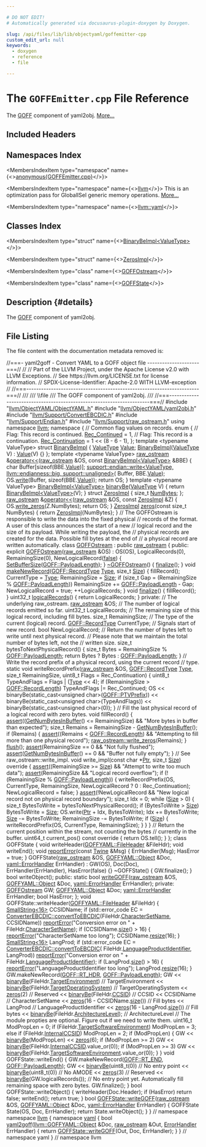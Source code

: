 ```yaml
---

# DO NOT EDIT!
# Automatically generated via docusaurus-plugin-doxygen by Doxygen.

slug: /api/files/lib/lib/objectyaml/goffemitter-cpp
custom_edit_url: null
keywords:
  - doxygen
  - reference
  - file

---
```





# The `GOFFEmitter.cpp` File Reference

<DoxygenPage pluginConfig={pluginConfig}>

The <a href="/docs/api/namespaces/llvm/goff">GOFF</a> component of yaml2obj. <a href="#details">More...</a>

## Included Headers

<IncludesList>
<IncludesListItem
  filePath="llvm/ObjectYAML/ObjectYAML.h"
  permalink="/docs/api/files/include/include/llvm/include/llvm/objectyaml/objectyaml-h"
  isLocal="true" />
<IncludesListItem
  filePath="llvm/ObjectYAML/yaml2obj.h"
  permalink="/docs/api/files/include/include/llvm/include/llvm/objectyaml/yaml2obj-h"
  isLocal="true" />
<IncludesListItem
  filePath="llvm/Support/ConvertEBCDIC.h"
  permalink="/docs/api/files/include/include/llvm/include/llvm/support/convertebcdic-h"
  isLocal="true" />
<IncludesListItem
  filePath="llvm/Support/Endian.h"
  permalink="/docs/api/files/include/include/llvm/include/llvm/support/endian-h"
  isLocal="true" />
<IncludesListItem
  filePath="llvm/Support/raw_ostream.h"
  permalink="/docs/api/files/include/include/llvm/include/llvm/support/raw-ostream-h"
  isLocal="true" />
</IncludesList>

## Namespaces Index

<MembersIndex>

<MembersIndexItem
  type="namespace"
  name={<><a href="/docs/api/namespaces/anonymous-goffemitter-cpp-">anonymous&#123;GOFFEmitter.cpp&#125;</a></>}>
</MembersIndexItem>

<MembersIndexItem
  type="namespace"
  name={<><a href="/docs/api/namespaces/llvm">llvm</a></>}>
This is an optimization pass for GlobalISel generic memory operations. <a href="/docs/api/namespaces/llvm/#details">More...</a>
</MembersIndexItem>

<MembersIndexItem
  type="namespace"
  name={<><a href="/docs/api/namespaces/llvm/yaml">llvm::yaml</a></>}>
</MembersIndexItem>

</MembersIndex>

## Classes Index

<MembersIndex>

<MembersIndexItem
  type="struct"
  name={<><a href="/docs/api/structs/anonymous-namespace-goffemitter-cpp-/binarybeimpl">BinaryBeImpl&lt;ValueType&gt;</a></>}>
</MembersIndexItem>

<MembersIndexItem
  type="struct"
  name={<><a href="/docs/api/structs/anonymous-namespace-goffemitter-cpp-/zerosimpl">ZerosImpl</a></>}>
</MembersIndexItem>

<MembersIndexItem
  type="class"
  name={<><a href="/docs/api/classes/anonymous-namespace-goffemitter-cpp-/goffostream">GOFFOstream</a></>}>
</MembersIndexItem>

<MembersIndexItem
  type="class"
  name={<><a href="/docs/api/classes/anonymous-namespace-goffemitter-cpp-/goffstate">GOFFState</a></>}>
</MembersIndexItem>

</MembersIndex>

## Description {#details}

The <a href="/docs/api/namespaces/llvm/goff">GOFF</a> component of yaml2obj.

## File Listing

The file content with the documentation metadata removed is:

<ProgramListing>

<Link id="l00001" /><CodeLine lineNumber="1"><Highlight kind="comment">//===- yaml2goff - Convert YAML to a GOFF object file ---------------------===//</Highlight><Highlight kind="normal"></Highlight></CodeLine>
<Link id="l00002" /><CodeLine lineNumber="2"><Highlight kind="normal"></Highlight><Highlight kind="comment">//</Highlight><Highlight kind="normal"></Highlight></CodeLine>
<Link id="l00003" /><CodeLine lineNumber="3"><Highlight kind="normal"></Highlight><Highlight kind="comment">// Part of the LLVM Project, under the Apache License v2.0 with LLVM Exceptions.</Highlight><Highlight kind="normal"></Highlight></CodeLine>
<Link id="l00004" /><CodeLine lineNumber="4"><Highlight kind="normal"></Highlight><Highlight kind="comment">// See https://llvm.org/LICENSE.txt for license information.</Highlight><Highlight kind="normal"></Highlight></CodeLine>
<Link id="l00005" /><CodeLine lineNumber="5"><Highlight kind="normal"></Highlight><Highlight kind="comment">// SPDX-License-Identifier: Apache-2.0 WITH LLVM-exception</Highlight><Highlight kind="normal"></Highlight></CodeLine>
<Link id="l00006" /><CodeLine lineNumber="6"><Highlight kind="normal"></Highlight><Highlight kind="comment">//</Highlight><Highlight kind="normal"></Highlight></CodeLine>
<Link id="l00007" /><CodeLine lineNumber="7"><Highlight kind="normal"></Highlight><Highlight kind="comment">//===----------------------------------------------------------------------===//</Highlight><Highlight kind="comment"></Highlight></CodeLine>
<Link id="l00008" /><CodeLine lineNumber="8"><Highlight kind="comment">///</Highlight></CodeLine>
<Link id="l00009" /><CodeLine lineNumber="9"><Highlight kind="comment">/// \\file</Highlight></CodeLine>
<Link id="l00010" /><CodeLine lineNumber="10"><Highlight kind="comment">/// The GOFF component of yaml2obj.</Highlight></CodeLine>
<Link id="l00011" /><CodeLine lineNumber="11"><Highlight kind="comment">///</Highlight><Highlight kind="normal"></Highlight></CodeLine>
<Link id="l00012" /><CodeLine lineNumber="12"><Highlight kind="normal"></Highlight><Highlight kind="comment">//===----------------------------------------------------------------------===//</Highlight><Highlight kind="normal"></Highlight></CodeLine>
<Link id="l00013" /><CodeLine lineNumber="13"><Highlight kind="normal"></Highlight></CodeLine>
<Link id="l00014" /><CodeLine lineNumber="14"><Highlight kind="normal"></Highlight><Highlight kind="preprocessor">#include &quot;<a href="/docs/api/files/include/include/llvm/include/llvm/objectyaml/objectyaml-h">llvm/ObjectYAML/ObjectYAML.h</a>&quot;</Highlight><Highlight kind="normal"></Highlight></CodeLine>
<Link id="l00015" /><CodeLine lineNumber="15"><Highlight kind="normal"></Highlight><Highlight kind="preprocessor">#include &quot;<a href="/docs/api/files/include/include/llvm/include/llvm/objectyaml/yaml2obj-h">llvm/ObjectYAML/yaml2obj.h</a>&quot;</Highlight><Highlight kind="normal"></Highlight></CodeLine>
<Link id="l00016" /><CodeLine lineNumber="16"><Highlight kind="normal"></Highlight><Highlight kind="preprocessor">#include &quot;<a href="/docs/api/files/include/include/llvm/include/llvm/support/convertebcdic-h">llvm/Support/ConvertEBCDIC.h</a>&quot;</Highlight><Highlight kind="normal"></Highlight></CodeLine>
<Link id="l00017" /><CodeLine lineNumber="17"><Highlight kind="normal"></Highlight><Highlight kind="preprocessor">#include &quot;<a href="/docs/api/files/include/include/llvm/include/llvm/support/endian-h">llvm/Support/Endian.h</a>&quot;</Highlight><Highlight kind="normal"></Highlight></CodeLine>
<Link id="l00018" /><CodeLine lineNumber="18"><Highlight kind="normal"></Highlight><Highlight kind="preprocessor">#include &quot;<a href="/docs/api/files/include/include/llvm/include/llvm/support/raw-ostream-h">llvm/Support/raw&#95;ostream.h</a>&quot;</Highlight><Highlight kind="normal"></Highlight></CodeLine>
<Link id="l00019" /><CodeLine lineNumber="19"><Highlight kind="normal"></Highlight></CodeLine>
<Link id="l00020" /><CodeLine lineNumber="20"><Highlight kind="normal"></Highlight><Highlight kind="keyword">using namespace </Highlight><Highlight kind="normal"><a href="/docs/api/namespaces/llvm">llvm</a>;</Highlight></CodeLine>
<Link id="l00021" /><CodeLine lineNumber="21"><Highlight kind="normal"></Highlight></CodeLine>
<Link id="l00022" /><CodeLine lineNumber="22" lineLink="/docs/api/namespaces/anonymous-goffemitter-cpp-"><Highlight kind="normal"></Highlight><Highlight kind="keyword">namespace </Highlight><Highlight kind="normal">&#123;</Highlight></CodeLine>
<Link id="l00023" /><CodeLine lineNumber="23"><Highlight kind="normal"></Highlight></CodeLine>
<Link id="l00024" /><CodeLine lineNumber="24"><Highlight kind="normal"></Highlight><Highlight kind="comment">// Common flag values on records.</Highlight><Highlight kind="normal"></Highlight></CodeLine>
<Link id="l00025" /><CodeLine lineNumber="25"><Highlight kind="normal"></Highlight><Highlight kind="keyword">enum</Highlight><Highlight kind="normal"> &#123;</Highlight></CodeLine>
<Link id="l00026" /><CodeLine lineNumber="26"><Highlight kind="normal">  </Highlight><Highlight kind="comment">// Flag: This record is continued.</Highlight><Highlight kind="normal"></Highlight></CodeLine>
<Link id="l00027" /><CodeLine lineNumber="27" lineLink="/docs/api/namespaces/anonymous-goffemitter-cpp-/#a0f5dcfe0758e320858c3116a7c3e323daa19b18249838b5b42050bc4dd09ec56d"><Highlight kind="normal">  <a href="/docs/api/namespaces/anonymous-goffemitter-cpp-/#a0f5dcfe0758e320858c3116a7c3e323daa19b18249838b5b42050bc4dd09ec56d">Rec&#95;Continued</a> = 1,</Highlight></CodeLine>
<Link id="l00028" /><CodeLine lineNumber="28"><Highlight kind="normal"></Highlight></CodeLine>
<Link id="l00029" /><CodeLine lineNumber="29"><Highlight kind="normal">  </Highlight><Highlight kind="comment">// Flag: This record is a continuation.</Highlight><Highlight kind="normal"></Highlight></CodeLine>
<Link id="l00030" /><CodeLine lineNumber="30" lineLink="/docs/api/namespaces/anonymous-goffemitter-cpp-/#a0f5dcfe0758e320858c3116a7c3e323daea3ee3ef0b40512ec7e5946db549ff8b"><Highlight kind="normal">  <a href="/docs/api/namespaces/anonymous-goffemitter-cpp-/#a0f5dcfe0758e320858c3116a7c3e323daea3ee3ef0b40512ec7e5946db549ff8b">Rec&#95;Continuation</a> = 1 &lt;&lt; (8 - 6 - 1),</Highlight></CodeLine>
<Link id="l00031" /><CodeLine lineNumber="31"><Highlight kind="normal">&#125;;</Highlight></CodeLine>
<Link id="l00032" /><CodeLine lineNumber="32"><Highlight kind="normal"></Highlight></CodeLine>
<Link id="l00033" /><CodeLine lineNumber="33" lineLink="/docs/api/structs/anonymous-namespace-goffemitter-cpp-/binarybeimpl"><Highlight kind="normal"></Highlight><Highlight kind="keyword">template</Highlight><Highlight kind="normal"> &lt;</Highlight><Highlight kind="keyword">typename</Highlight><Highlight kind="normal"> ValueType&gt; </Highlight><Highlight kind="keyword">struct </Highlight><Highlight kind="normal"><a href="/docs/api/structs/anonymous-namespace-goffemitter-cpp-/binarybeimpl/#a310f8e3d483bb2c86d565b54dd550521">BinaryBeImpl</a> &#123;</Highlight></CodeLine>
<Link id="l00034" /><CodeLine lineNumber="34" lineLink="/docs/api/structs/anonymous-namespace-goffemitter-cpp-/binarybeimpl/#a361b363ded63aa7882dcc56817032e1b"><Highlight kind="normal">  <a href="/docs/api/namespaces/llvm/#ad18871060ac1b051c7322cc6ad71e11c">ValueType</a> <a href="/docs/api/structs/anonymous-namespace-goffemitter-cpp-/binarybeimpl/#a361b363ded63aa7882dcc56817032e1b">Value</a>;</Highlight></CodeLine>
<Link id="l00035" /><CodeLine lineNumber="35" lineLink="/docs/api/structs/anonymous-namespace-goffemitter-cpp-/binarybeimpl/#a310f8e3d483bb2c86d565b54dd550521"><Highlight kind="normal">  <a href="/docs/api/structs/anonymous-namespace-goffemitter-cpp-/binarybeimpl/#a310f8e3d483bb2c86d565b54dd550521">BinaryBeImpl</a>(<a href="/docs/api/namespaces/llvm/#ad18871060ac1b051c7322cc6ad71e11c">ValueType</a> V) : <a href="/docs/api/structs/anonymous-namespace-goffemitter-cpp-/binarybeimpl/#a361b363ded63aa7882dcc56817032e1b">Value</a>(V) &#123;&#125;</Highlight></CodeLine>
<Link id="l00036" /><CodeLine lineNumber="36"><Highlight kind="normal">&#125;;</Highlight></CodeLine>
<Link id="l00037" /><CodeLine lineNumber="37"><Highlight kind="normal"></Highlight></CodeLine>
<Link id="l00038" /><CodeLine lineNumber="38"><Highlight kind="normal"></Highlight><Highlight kind="keyword">template</Highlight><Highlight kind="normal"> &lt;</Highlight><Highlight kind="keyword">typename</Highlight><Highlight kind="normal"> ValueType&gt;</Highlight></CodeLine>
<Link id="l00039" /><CodeLine lineNumber="39" lineLink="/docs/api/namespaces/anonymous-goffemitter-cpp-/#aef416bbc7f2a09ab58b27d0468ad514a"><Highlight kind="normal"><a href="/docs/api/classes/llvm/raw-ostream">raw&#95;ostream</a> &amp;<a href="/docs/api/namespaces/llvm/#ab89f1db02887aa569176f0e29622eb47">operator&lt;&lt;</a>(<a href="/docs/api/classes/llvm/raw-ostream">raw&#95;ostream</a> &amp;OS, </Highlight><Highlight kind="keyword">const</Highlight><Highlight kind="normal"> <a href="/docs/api/structs/anonymous-namespace-goffemitter-cpp-/binarybeimpl">BinaryBeImpl&lt;ValueType&gt;</a> &amp;BBE) &#123;</Highlight></CodeLine>
<Link id="l00040" /><CodeLine lineNumber="40"><Highlight kind="normal">  </Highlight><Highlight kind="keywordtype">char</Highlight><Highlight kind="normal"> Buffer&#91;</Highlight><Highlight kind="keyword">sizeof</Highlight><Highlight kind="normal">(BBE.<a href="/docs/api/structs/anonymous-namespace-goffemitter-cpp-/binarybeimpl/#a361b363ded63aa7882dcc56817032e1b">Value</a>)&#93;;</Highlight></CodeLine>
<Link id="l00041" /><CodeLine lineNumber="41"><Highlight kind="normal">  <a href="/docs/api/namespaces/llvm/support/endian/#add1f2d1d972957d22186f4ec92f985f6">support::endian::write&lt;ValueType, llvm::endianness::big, support::unaligned&gt;</a>(</Highlight></CodeLine>
<Link id="l00042" /><CodeLine lineNumber="42"><Highlight kind="normal">      Buffer, BBE.<a href="/docs/api/structs/anonymous-namespace-goffemitter-cpp-/binarybeimpl/#a361b363ded63aa7882dcc56817032e1b">Value</a>);</Highlight></CodeLine>
<Link id="l00043" /><CodeLine lineNumber="43"><Highlight kind="normal">  OS.<a href="/docs/api/classes/llvm/raw-ostream/#a6e0cbc5c8568d8446c284c8538b2c9f1">write</a>(Buffer, </Highlight><Highlight kind="keyword">sizeof</Highlight><Highlight kind="normal">(BBE.<a href="/docs/api/structs/anonymous-namespace-goffemitter-cpp-/binarybeimpl/#a361b363ded63aa7882dcc56817032e1b">Value</a>));</Highlight></CodeLine>
<Link id="l00044" /><CodeLine lineNumber="44"><Highlight kind="normal">  </Highlight><Highlight kind="keywordflow">return</Highlight><Highlight kind="normal"> OS;</Highlight></CodeLine>
<Link id="l00045" /><CodeLine lineNumber="45"><Highlight kind="normal">&#125;</Highlight></CodeLine>
<Link id="l00046" /><CodeLine lineNumber="46"><Highlight kind="normal"></Highlight></CodeLine>
<Link id="l00047" /><CodeLine lineNumber="47" lineLink="/docs/api/namespaces/anonymous-goffemitter-cpp-/#abc14730730c11ded2f520ba8b0df2cec"><Highlight kind="normal"></Highlight><Highlight kind="keyword">template</Highlight><Highlight kind="normal"> &lt;</Highlight><Highlight kind="keyword">typename</Highlight><Highlight kind="normal"> ValueType&gt; <a href="/docs/api/structs/anonymous-namespace-goffemitter-cpp-/binarybeimpl">BinaryBeImpl&lt;ValueType&gt;</a> <a href="/docs/api/namespaces/anonymous-goffemitter-cpp-/#abc14730730c11ded2f520ba8b0df2cec">binaryBe</a>(<a href="/docs/api/namespaces/llvm/#ad18871060ac1b051c7322cc6ad71e11c">ValueType</a> V) &#123;</Highlight></CodeLine>
<Link id="l00048" /><CodeLine lineNumber="48"><Highlight kind="normal">  </Highlight><Highlight kind="keywordflow">return</Highlight><Highlight kind="normal"> <a href="/docs/api/structs/anonymous-namespace-goffemitter-cpp-/binarybeimpl/#a310f8e3d483bb2c86d565b54dd550521">BinaryBeImpl&lt;ValueType&gt;</a>(V);</Highlight></CodeLine>
<Link id="l00049" /><CodeLine lineNumber="49"><Highlight kind="normal">&#125;</Highlight></CodeLine>
<Link id="l00050" /><CodeLine lineNumber="50"><Highlight kind="normal"></Highlight></CodeLine>
<Link id="l00051" /><CodeLine lineNumber="51" lineLink="/docs/api/structs/anonymous-namespace-goffemitter-cpp-/zerosimpl"><Highlight kind="normal"></Highlight><Highlight kind="keyword">struct </Highlight><Highlight kind="normal"><a href="/docs/api/structs/anonymous-namespace-goffemitter-cpp-/zerosimpl">ZerosImpl</a> &#123;</Highlight></CodeLine>
<Link id="l00052" /><CodeLine lineNumber="52" lineLink="/docs/api/structs/anonymous-namespace-goffemitter-cpp-/zerosimpl/#aa272fa916c18f63098b27f27e92ff741"><Highlight kind="normal">  </Highlight><Highlight kind="keywordtype">size&#95;t</Highlight><Highlight kind="normal"> <a href="/docs/api/structs/anonymous-namespace-goffemitter-cpp-/zerosimpl/#aa272fa916c18f63098b27f27e92ff741">NumBytes</a>;</Highlight></CodeLine>
<Link id="l00053" /><CodeLine lineNumber="53"><Highlight kind="normal">&#125;;</Highlight></CodeLine>
<Link id="l00054" /><CodeLine lineNumber="54"><Highlight kind="normal"></Highlight></CodeLine>
<Link id="l00055" /><CodeLine lineNumber="55" lineLink="/docs/api/namespaces/anonymous-goffemitter-cpp-/#a9a5ae41342b1ed85eee45fafb4a93557"><Highlight kind="normal"><a href="/docs/api/classes/llvm/raw-ostream">raw&#95;ostream</a> &amp;<a href="/docs/api/namespaces/llvm/#ab89f1db02887aa569176f0e29622eb47">operator&lt;&lt;</a>(<a href="/docs/api/classes/llvm/raw-ostream">raw&#95;ostream</a> &amp;OS, </Highlight><Highlight kind="keyword">const</Highlight><Highlight kind="normal"> <a href="/docs/api/structs/anonymous-namespace-goffemitter-cpp-/zerosimpl">ZerosImpl</a> &amp;Z) &#123;</Highlight></CodeLine>
<Link id="l00056" /><CodeLine lineNumber="56"><Highlight kind="normal">  OS.<a href="/docs/api/classes/llvm/raw-ostream/#a06288f4d38e1d74fc7a1d10056d88373">write&#95;zeros</a>(Z.NumBytes);</Highlight></CodeLine>
<Link id="l00057" /><CodeLine lineNumber="57"><Highlight kind="normal">  </Highlight><Highlight kind="keywordflow">return</Highlight><Highlight kind="normal"> OS;</Highlight></CodeLine>
<Link id="l00058" /><CodeLine lineNumber="58"><Highlight kind="normal">&#125;</Highlight></CodeLine>
<Link id="l00059" /><CodeLine lineNumber="59"><Highlight kind="normal"></Highlight></CodeLine>
<Link id="l00060" /><CodeLine lineNumber="60" lineLink="/docs/api/namespaces/anonymous-goffemitter-cpp-/#abe924bb5143629ba7a4f443eaf08b3c1"><Highlight kind="normal"><a href="/docs/api/structs/anonymous-namespace-goffemitter-cpp-/zerosimpl">ZerosImpl</a> <a href="/docs/api/namespaces/anonymous-goffemitter-cpp-/#abe924bb5143629ba7a4f443eaf08b3c1">zeros</a>(</Highlight><Highlight kind="keyword">const</Highlight><Highlight kind="normal"> </Highlight><Highlight kind="keywordtype">size&#95;t</Highlight><Highlight kind="normal"> NumBytes) &#123; </Highlight><Highlight kind="keywordflow">return</Highlight><Highlight kind="normal"> <a href="/docs/api/structs/anonymous-namespace-goffemitter-cpp-/zerosimpl">ZerosImpl</a>&#123;NumBytes&#125;; &#125;</Highlight></CodeLine>
<Link id="l00061" /><CodeLine lineNumber="61"><Highlight kind="normal"></Highlight></CodeLine>
<Link id="l00062" /><CodeLine lineNumber="62"><Highlight kind="normal"></Highlight><Highlight kind="comment">// The GOFFOstream is responsible to write the data into the fixed physical</Highlight><Highlight kind="normal"></Highlight></CodeLine>
<Link id="l00063" /><CodeLine lineNumber="63"><Highlight kind="normal"></Highlight><Highlight kind="comment">// records of the format. A user of this class announces the start of a new</Highlight><Highlight kind="normal"></Highlight></CodeLine>
<Link id="l00064" /><CodeLine lineNumber="64"><Highlight kind="normal"></Highlight><Highlight kind="comment">// logical record and the size of its payload. While writing the payload, the</Highlight><Highlight kind="normal"></Highlight></CodeLine>
<Link id="l00065" /><CodeLine lineNumber="65"><Highlight kind="normal"></Highlight><Highlight kind="comment">// physical records are created for the data. Possible fill bytes at the end of</Highlight><Highlight kind="normal"></Highlight></CodeLine>
<Link id="l00066" /><CodeLine lineNumber="66"><Highlight kind="normal"></Highlight><Highlight kind="comment">// a physical record are written automatically.</Highlight><Highlight kind="normal"></Highlight></CodeLine>
<Link id="l00067" /><CodeLine lineNumber="67" lineLink="/docs/api/classes/anonymous-namespace-goffemitter-cpp-/goffostream"><Highlight kind="normal"></Highlight><Highlight kind="keyword">class </Highlight><Highlight kind="normal"><a href="/docs/api/classes/anonymous-namespace-goffemitter-cpp-/goffostream/#a9c5065f0b1869918c137eeb8b30b2ce6">GOFFOstream</a> : </Highlight><Highlight kind="keyword">public</Highlight><Highlight kind="normal"> <a href="/docs/api/classes/llvm/raw-ostream/#a0f4b64a0f7aec0a02e7f2ff5a6552723">raw&#95;ostream</a> &#123;</Highlight></CodeLine>
<Link id="l00068" /><CodeLine lineNumber="68"><Highlight kind="normal"></Highlight><Highlight kind="keyword">public</Highlight><Highlight kind="normal">:</Highlight></CodeLine>
<Link id="l00069" /><CodeLine lineNumber="69" lineLink="/docs/api/classes/anonymous-namespace-goffemitter-cpp-/goffostream/#a9c5065f0b1869918c137eeb8b30b2ce6"><Highlight kind="normal">  </Highlight><Highlight kind="keyword">explicit</Highlight><Highlight kind="normal"> <a href="/docs/api/classes/anonymous-namespace-goffemitter-cpp-/goffostream/#a9c5065f0b1869918c137eeb8b30b2ce6">GOFFOstream</a>(<a href="/docs/api/classes/llvm/raw-ostream/#a0f4b64a0f7aec0a02e7f2ff5a6552723">raw&#95;ostream</a> &amp;OS)</Highlight></CodeLine>
<Link id="l00070" /><CodeLine lineNumber="70"><Highlight kind="normal">      : OS(OS), LogicalRecords(0), RemainingSize(0), NewLogicalRecord(<a href="/docs/api/namespaces/false">false</a>) &#123;</Highlight></CodeLine>
<Link id="l00071" /><CodeLine lineNumber="71"><Highlight kind="normal">    <a href="/docs/api/classes/llvm/raw-ostream/#a1a59a3dce2d7cde8c5e6ef0e3a30b375">SetBufferSize</a>(<a href="/docs/api/namespaces/llvm/goff/#a414fbaaa77a3d0c16629520bff7f4804">GOFF::PayloadLength</a>);</Highlight></CodeLine>
<Link id="l00072" /><CodeLine lineNumber="72"><Highlight kind="normal">  &#125;</Highlight></CodeLine>
<Link id="l00073" /><CodeLine lineNumber="73"><Highlight kind="normal"></Highlight></CodeLine>
<Link id="l00074" /><CodeLine lineNumber="74" lineLink="/docs/api/classes/anonymous-namespace-goffemitter-cpp-/goffostream/#a7f6280218d43b478c680f14e6aefaff5"><Highlight kind="normal">  <a href="/docs/api/classes/anonymous-namespace-goffemitter-cpp-/goffostream/#a7f6280218d43b478c680f14e6aefaff5">~GOFFOstream</a>() &#123; <a href="/docs/api/files/lib/lib/target/lib/target/arc/arcbranchfinalize-cpp/#a8e08eb3768ea6054b445ad1e5f0b9bba">finalize</a>(); &#125;</Highlight></CodeLine>
<Link id="l00075" /><CodeLine lineNumber="75"><Highlight kind="normal"></Highlight></CodeLine>
<Link id="l00076" /><CodeLine lineNumber="76" lineLink="/docs/api/classes/anonymous-namespace-goffemitter-cpp-/goffostream/#ac37a99373d6d97bd9171ade2296731ef"><Highlight kind="normal">  </Highlight><Highlight kind="keywordtype">void</Highlight><Highlight kind="normal"> <a href="/docs/api/classes/anonymous-namespace-goffemitter-cpp-/goffostream/#ac37a99373d6d97bd9171ade2296731ef">makeNewRecord</a>(<a href="/docs/api/namespaces/llvm/goff/#a0cf018cb9ae43f5fdf6288c3f4b50ffb">GOFF::RecordType</a> <a href="/docs/api/classes/llvm/type">Type</a>, </Highlight><Highlight kind="keywordtype">size&#95;t</Highlight><Highlight kind="normal"> <a href="/docs/api/files/lib/lib/analysis/inlineorder-cpp/#a7ee6f0cb51c3b9056199e9a0001fe8c3a6f6cb72d544962fa333e2e34ce64f719">Size</a>) &#123;</Highlight></CodeLine>
<Link id="l00077" /><CodeLine lineNumber="77"><Highlight kind="normal">    fillRecord();</Highlight></CodeLine>
<Link id="l00078" /><CodeLine lineNumber="78"><Highlight kind="normal">    CurrentType = <a href="/docs/api/classes/llvm/type">Type</a>;</Highlight></CodeLine>
<Link id="l00079" /><CodeLine lineNumber="79"><Highlight kind="normal">    RemainingSize = <a href="/docs/api/files/lib/lib/analysis/inlineorder-cpp/#a7ee6f0cb51c3b9056199e9a0001fe8c3a6f6cb72d544962fa333e2e34ce64f719">Size</a>;</Highlight></CodeLine>
<Link id="l00080" /><CodeLine lineNumber="80"><Highlight kind="normal">    </Highlight><Highlight kind="keywordflow">if</Highlight><Highlight kind="normal"> (</Highlight><Highlight kind="keywordtype">size&#95;t</Highlight><Highlight kind="normal"> Gap = (RemainingSize % <a href="/docs/api/namespaces/llvm/goff/#a414fbaaa77a3d0c16629520bff7f4804">GOFF::PayloadLength</a>))</Highlight></CodeLine>
<Link id="l00081" /><CodeLine lineNumber="81"><Highlight kind="normal">      RemainingSize += <a href="/docs/api/namespaces/llvm/goff/#a414fbaaa77a3d0c16629520bff7f4804">GOFF::PayloadLength</a> - Gap;</Highlight></CodeLine>
<Link id="l00082" /><CodeLine lineNumber="82"><Highlight kind="normal">    NewLogicalRecord = </Highlight><Highlight kind="keyword">true</Highlight><Highlight kind="normal">;</Highlight></CodeLine>
<Link id="l00083" /><CodeLine lineNumber="83"><Highlight kind="normal">    ++LogicalRecords;</Highlight></CodeLine>
<Link id="l00084" /><CodeLine lineNumber="84"><Highlight kind="normal">  &#125;</Highlight></CodeLine>
<Link id="l00085" /><CodeLine lineNumber="85"><Highlight kind="normal"></Highlight></CodeLine>
<Link id="l00086" /><CodeLine lineNumber="86" lineLink="/docs/api/classes/anonymous-namespace-goffemitter-cpp-/goffostream/#ac890cf0b807c116678cec49866f06120"><Highlight kind="normal">  </Highlight><Highlight kind="keywordtype">void</Highlight><Highlight kind="normal"> <a href="/docs/api/classes/anonymous-namespace-goffemitter-cpp-/goffostream/#ac890cf0b807c116678cec49866f06120">finalize</a>() &#123; fillRecord(); &#125;</Highlight></CodeLine>
<Link id="l00087" /><CodeLine lineNumber="87"><Highlight kind="normal"></Highlight></CodeLine>
<Link id="l00088" /><CodeLine lineNumber="88" lineLink="/docs/api/classes/anonymous-namespace-goffemitter-cpp-/goffostream/#ac0e0a37755d8ce520fde0440c075d8ee"><Highlight kind="normal">  uint32&#95;t <a href="/docs/api/classes/anonymous-namespace-goffemitter-cpp-/goffostream/#ac0e0a37755d8ce520fde0440c075d8ee">logicalRecords</a>() &#123; </Highlight><Highlight kind="keywordflow">return</Highlight><Highlight kind="normal"> LogicalRecords; &#125;</Highlight></CodeLine>
<Link id="l00089" /><CodeLine lineNumber="89"><Highlight kind="normal"></Highlight></CodeLine>
<Link id="l00090" /><CodeLine lineNumber="90"><Highlight kind="normal"></Highlight><Highlight kind="keyword">private</Highlight><Highlight kind="normal">:</Highlight></CodeLine>
<Link id="l00091" /><CodeLine lineNumber="91"><Highlight kind="normal">  </Highlight><Highlight kind="comment">// The underlying raw&#95;ostream.</Highlight><Highlight kind="normal"></Highlight></CodeLine>
<Link id="l00092" /><CodeLine lineNumber="92"><Highlight kind="normal">  <a href="/docs/api/classes/llvm/raw-ostream">raw&#95;ostream</a> &amp;OS;</Highlight></CodeLine>
<Link id="l00093" /><CodeLine lineNumber="93"><Highlight kind="normal"></Highlight></CodeLine>
<Link id="l00094" /><CodeLine lineNumber="94"><Highlight kind="normal">  </Highlight><Highlight kind="comment">// The number of logical records emitted so far.</Highlight><Highlight kind="normal"></Highlight></CodeLine>
<Link id="l00095" /><CodeLine lineNumber="95"><Highlight kind="normal">  uint32&#95;t LogicalRecords;</Highlight></CodeLine>
<Link id="l00096" /><CodeLine lineNumber="96"><Highlight kind="normal"></Highlight></CodeLine>
<Link id="l00097" /><CodeLine lineNumber="97"><Highlight kind="normal">  </Highlight><Highlight kind="comment">// The remaining size of this logical record, including fill bytes.</Highlight><Highlight kind="normal"></Highlight></CodeLine>
<Link id="l00098" /><CodeLine lineNumber="98"><Highlight kind="normal">  </Highlight><Highlight kind="keywordtype">size&#95;t</Highlight><Highlight kind="normal"> RemainingSize;</Highlight></CodeLine>
<Link id="l00099" /><CodeLine lineNumber="99"><Highlight kind="normal"></Highlight></CodeLine>
<Link id="l00100" /><CodeLine lineNumber="100"><Highlight kind="normal">  </Highlight><Highlight kind="comment">// The type of the current (logical) record.</Highlight><Highlight kind="normal"></Highlight></CodeLine>
<Link id="l00101" /><CodeLine lineNumber="101"><Highlight kind="normal">  <a href="/docs/api/namespaces/llvm/goff/#a0cf018cb9ae43f5fdf6288c3f4b50ffb">GOFF::RecordType</a> CurrentType;</Highlight></CodeLine>
<Link id="l00102" /><CodeLine lineNumber="102"><Highlight kind="normal"></Highlight></CodeLine>
<Link id="l00103" /><CodeLine lineNumber="103"><Highlight kind="normal">  </Highlight><Highlight kind="comment">// Signals start of new record.</Highlight><Highlight kind="normal"></Highlight></CodeLine>
<Link id="l00104" /><CodeLine lineNumber="104"><Highlight kind="normal">  </Highlight><Highlight kind="keywordtype">bool</Highlight><Highlight kind="normal"> NewLogicalRecord;</Highlight></CodeLine>
<Link id="l00105" /><CodeLine lineNumber="105"><Highlight kind="normal"></Highlight></CodeLine>
<Link id="l00106" /><CodeLine lineNumber="106"><Highlight kind="normal">  </Highlight><Highlight kind="comment">// Return the number of bytes left to write until next physical record.</Highlight><Highlight kind="normal"></Highlight></CodeLine>
<Link id="l00107" /><CodeLine lineNumber="107"><Highlight kind="normal">  </Highlight><Highlight kind="comment">// Please note that we maintain the total number of bytes left, not the</Highlight><Highlight kind="normal"></Highlight></CodeLine>
<Link id="l00108" /><CodeLine lineNumber="108"><Highlight kind="normal">  </Highlight><Highlight kind="comment">// written size.</Highlight><Highlight kind="normal"></Highlight></CodeLine>
<Link id="l00109" /><CodeLine lineNumber="109"><Highlight kind="normal">  </Highlight><Highlight kind="keywordtype">size&#95;t</Highlight><Highlight kind="normal"> bytesToNextPhysicalRecord() &#123;</Highlight></CodeLine>
<Link id="l00110" /><CodeLine lineNumber="110"><Highlight kind="normal">    </Highlight><Highlight kind="keywordtype">size&#95;t</Highlight><Highlight kind="normal"> Bytes = RemainingSize % <a href="/docs/api/namespaces/llvm/goff/#a414fbaaa77a3d0c16629520bff7f4804">GOFF::PayloadLength</a>;</Highlight></CodeLine>
<Link id="l00111" /><CodeLine lineNumber="111"><Highlight kind="normal">    </Highlight><Highlight kind="keywordflow">return</Highlight><Highlight kind="normal"> Bytes ? Bytes : <a href="/docs/api/namespaces/llvm/goff/#a414fbaaa77a3d0c16629520bff7f4804">GOFF::PayloadLength</a>;</Highlight></CodeLine>
<Link id="l00112" /><CodeLine lineNumber="112"><Highlight kind="normal">  &#125;</Highlight></CodeLine>
<Link id="l00113" /><CodeLine lineNumber="113"><Highlight kind="normal"></Highlight></CodeLine>
<Link id="l00114" /><CodeLine lineNumber="114"><Highlight kind="normal">  </Highlight><Highlight kind="comment">// Write the record prefix of a physical record, using the current record</Highlight><Highlight kind="normal"></Highlight></CodeLine>
<Link id="l00115" /><CodeLine lineNumber="115"><Highlight kind="normal">  </Highlight><Highlight kind="comment">// type.</Highlight><Highlight kind="normal"></Highlight></CodeLine>
<Link id="l00116" /><CodeLine lineNumber="116"><Highlight kind="normal">  </Highlight><Highlight kind="keyword">static</Highlight><Highlight kind="normal"> </Highlight><Highlight kind="keywordtype">void</Highlight><Highlight kind="normal"> writeRecordPrefix(<a href="/docs/api/classes/llvm/raw-ostream">raw&#95;ostream</a> &amp;OS, <a href="/docs/api/namespaces/llvm/goff/#a0cf018cb9ae43f5fdf6288c3f4b50ffb">GOFF::RecordType</a> <a href="/docs/api/classes/llvm/type">Type</a>,</Highlight></CodeLine>
<Link id="l00117" /><CodeLine lineNumber="117"><Highlight kind="normal">                                </Highlight><Highlight kind="keywordtype">size&#95;t</Highlight><Highlight kind="normal"> RemainingSize,</Highlight></CodeLine>
<Link id="l00118" /><CodeLine lineNumber="118"><Highlight kind="normal">                                uint8&#95;t Flags = Rec&#95;Continuation) &#123;</Highlight></CodeLine>
<Link id="l00119" /><CodeLine lineNumber="119"><Highlight kind="normal">    uint8&#95;t TypeAndFlags = Flags | (<a href="/docs/api/classes/llvm/type">Type</a> &lt;&lt; 4);</Highlight></CodeLine>
<Link id="l00120" /><CodeLine lineNumber="120"><Highlight kind="normal">    </Highlight><Highlight kind="keywordflow">if</Highlight><Highlight kind="normal"> (RemainingSize &gt; <a href="/docs/api/namespaces/llvm/goff/#a9bd094a5bc04f1a61bde1d43568b595f">GOFF::RecordLength</a>)</Highlight></CodeLine>
<Link id="l00121" /><CodeLine lineNumber="121"><Highlight kind="normal">      TypeAndFlags |= Rec&#95;Continued;</Highlight></CodeLine>
<Link id="l00122" /><CodeLine lineNumber="122"><Highlight kind="normal">    OS &lt;&lt; binaryBe(static&#95;cast&lt;unsigned char&gt;(<a href="/docs/api/namespaces/llvm/goff/#a866b62ea4915725aed3f51f6769be8f4">GOFF::PTVPrefix</a>))</Highlight></CodeLine>
<Link id="l00123" /><CodeLine lineNumber="123"><Highlight kind="normal">       &lt;&lt; binaryBe(</Highlight><Highlight kind="keyword">static&#95;cast&lt;</Highlight><Highlight kind="keywordtype">unsigned</Highlight><Highlight kind="normal"> </Highlight><Highlight kind="keywordtype">char</Highlight><Highlight kind="keyword">&gt;</Highlight><Highlight kind="normal">(TypeAndFlags))</Highlight></CodeLine>
<Link id="l00124" /><CodeLine lineNumber="124"><Highlight kind="normal">       &lt;&lt; binaryBe(</Highlight><Highlight kind="keyword">static&#95;cast&lt;</Highlight><Highlight kind="keywordtype">unsigned</Highlight><Highlight kind="normal"> </Highlight><Highlight kind="keywordtype">char</Highlight><Highlight kind="keyword">&gt;</Highlight><Highlight kind="normal">(0));</Highlight></CodeLine>
<Link id="l00125" /><CodeLine lineNumber="125"><Highlight kind="normal">  &#125;</Highlight></CodeLine>
<Link id="l00126" /><CodeLine lineNumber="126"><Highlight kind="normal"></Highlight></CodeLine>
<Link id="l00127" /><CodeLine lineNumber="127"><Highlight kind="normal">  </Highlight><Highlight kind="comment">// Fill the last physical record of a logical record with zero bytes.</Highlight><Highlight kind="normal"></Highlight></CodeLine>
<Link id="l00128" /><CodeLine lineNumber="128"><Highlight kind="normal">  </Highlight><Highlight kind="keywordtype">void</Highlight><Highlight kind="normal"> fillRecord() &#123;</Highlight></CodeLine>
<Link id="l00129" /><CodeLine lineNumber="129"><Highlight kind="normal">    <a href="/docs/api/files/lib/lib/target/lib/target/amdgpu/silowercontrolflow-cpp/#a4868c5d81c5ccc98c47aeab6244346a0">assert</a>((<a href="/docs/api/classes/llvm/raw-ostream/#ad6cd89674692383208613b1e4ee560fe">GetNumBytesInBuffer</a>() &lt;= RemainingSize) &amp;&amp;</Highlight></CodeLine>
<Link id="l00130" /><CodeLine lineNumber="130"><Highlight kind="normal">           </Highlight><Highlight kind="stringliteral">&quot;More bytes in buffer than expected&quot;</Highlight><Highlight kind="normal">);</Highlight></CodeLine>
<Link id="l00131" /><CodeLine lineNumber="131"><Highlight kind="normal">    </Highlight><Highlight kind="keywordtype">size&#95;t</Highlight><Highlight kind="normal"> Remains = RemainingSize - <a href="/docs/api/classes/llvm/raw-ostream/#ad6cd89674692383208613b1e4ee560fe">GetNumBytesInBuffer</a>();</Highlight></CodeLine>
<Link id="l00132" /><CodeLine lineNumber="132"><Highlight kind="normal">    </Highlight><Highlight kind="keywordflow">if</Highlight><Highlight kind="normal"> (Remains) &#123;</Highlight></CodeLine>
<Link id="l00133" /><CodeLine lineNumber="133"><Highlight kind="normal">      <a href="/docs/api/files/lib/lib/target/lib/target/amdgpu/silowercontrolflow-cpp/#a4868c5d81c5ccc98c47aeab6244346a0">assert</a>((Remains &lt; <a href="/docs/api/namespaces/llvm/goff/#a9bd094a5bc04f1a61bde1d43568b595f">GOFF::RecordLength</a>) &amp;&amp;</Highlight></CodeLine>
<Link id="l00134" /><CodeLine lineNumber="134"><Highlight kind="normal">             </Highlight><Highlight kind="stringliteral">&quot;Attempting to fill more than one physical record&quot;</Highlight><Highlight kind="normal">);</Highlight></CodeLine>
<Link id="l00135" /><CodeLine lineNumber="135"><Highlight kind="normal">      <a href="/docs/api/classes/llvm/raw-ostream/#a06288f4d38e1d74fc7a1d10056d88373">raw&#95;ostream::write&#95;zeros</a>(Remains);</Highlight></CodeLine>
<Link id="l00136" /><CodeLine lineNumber="136"><Highlight kind="normal">    &#125;</Highlight></CodeLine>
<Link id="l00137" /><CodeLine lineNumber="137"><Highlight kind="normal">    <a href="/docs/api/classes/llvm/raw-ostream/#a520bdf57dfe3e73abb53d482893f0a27">flush</a>();</Highlight></CodeLine>
<Link id="l00138" /><CodeLine lineNumber="138"><Highlight kind="normal">    <a href="/docs/api/files/lib/lib/target/lib/target/amdgpu/silowercontrolflow-cpp/#a4868c5d81c5ccc98c47aeab6244346a0">assert</a>(RemainingSize == 0 &amp;&amp; </Highlight><Highlight kind="stringliteral">&quot;Not fully flushed&quot;</Highlight><Highlight kind="normal">);</Highlight></CodeLine>
<Link id="l00139" /><CodeLine lineNumber="139"><Highlight kind="normal">    <a href="/docs/api/files/lib/lib/target/lib/target/amdgpu/silowercontrolflow-cpp/#a4868c5d81c5ccc98c47aeab6244346a0">assert</a>(<a href="/docs/api/classes/llvm/raw-ostream/#ad6cd89674692383208613b1e4ee560fe">GetNumBytesInBuffer</a>() == 0 &amp;&amp; </Highlight><Highlight kind="stringliteral">&quot;Buffer not fully empty&quot;</Highlight><Highlight kind="normal">);</Highlight></CodeLine>
<Link id="l00140" /><CodeLine lineNumber="140"><Highlight kind="normal">  &#125;</Highlight></CodeLine>
<Link id="l00141" /><CodeLine lineNumber="141"><Highlight kind="normal"></Highlight></CodeLine>
<Link id="l00142" /><CodeLine lineNumber="142"><Highlight kind="normal">  </Highlight><Highlight kind="comment">// See raw&#95;ostream::write&#95;impl.</Highlight><Highlight kind="normal"></Highlight></CodeLine>
<Link id="l00143" /><CodeLine lineNumber="143"><Highlight kind="normal">  </Highlight><Highlight kind="keywordtype">void</Highlight><Highlight kind="normal"> write&#95;impl(</Highlight><Highlight kind="keyword">const</Highlight><Highlight kind="normal"> </Highlight><Highlight kind="keywordtype">char</Highlight><Highlight kind="normal"> &#42;<a href="/docs/api/files/lib/lib/analysis/targetlibraryinfo-cpp/#aca185e6d0e9f423dbb24440206454872a11dbf501abf829b3ab7049c2d3a8a053">Ptr</a>, </Highlight><Highlight kind="keywordtype">size&#95;t</Highlight><Highlight kind="normal"> <a href="/docs/api/files/lib/lib/analysis/inlineorder-cpp/#a7ee6f0cb51c3b9056199e9a0001fe8c3a6f6cb72d544962fa333e2e34ce64f719">Size</a>)</Highlight><Highlight kind="keyword"> override </Highlight><Highlight kind="normal">&#123;</Highlight></CodeLine>
<Link id="l00144" /><CodeLine lineNumber="144"><Highlight kind="normal">    <a href="/docs/api/files/lib/lib/target/lib/target/amdgpu/silowercontrolflow-cpp/#a4868c5d81c5ccc98c47aeab6244346a0">assert</a>((RemainingSize &gt;= <a href="/docs/api/files/lib/lib/analysis/inlineorder-cpp/#a7ee6f0cb51c3b9056199e9a0001fe8c3a6f6cb72d544962fa333e2e34ce64f719">Size</a>) &amp;&amp; </Highlight><Highlight kind="stringliteral">&quot;Attempt to write too much data&quot;</Highlight><Highlight kind="normal">);</Highlight></CodeLine>
<Link id="l00145" /><CodeLine lineNumber="145"><Highlight kind="normal">    <a href="/docs/api/files/lib/lib/target/lib/target/amdgpu/silowercontrolflow-cpp/#a4868c5d81c5ccc98c47aeab6244346a0">assert</a>(RemainingSize &amp;&amp; </Highlight><Highlight kind="stringliteral">&quot;Logical record overflow&quot;</Highlight><Highlight kind="normal">);</Highlight></CodeLine>
<Link id="l00146" /><CodeLine lineNumber="146"><Highlight kind="normal">    </Highlight><Highlight kind="keywordflow">if</Highlight><Highlight kind="normal"> (!(RemainingSize % <a href="/docs/api/namespaces/llvm/goff/#a414fbaaa77a3d0c16629520bff7f4804">GOFF::PayloadLength</a>)) &#123;</Highlight></CodeLine>
<Link id="l00147" /><CodeLine lineNumber="147"><Highlight kind="normal">      writeRecordPrefix(OS, CurrentType, RemainingSize,</Highlight></CodeLine>
<Link id="l00148" /><CodeLine lineNumber="148"><Highlight kind="normal">                        NewLogicalRecord ? 0 : Rec&#95;Continuation);</Highlight></CodeLine>
<Link id="l00149" /><CodeLine lineNumber="149"><Highlight kind="normal">      NewLogicalRecord = </Highlight><Highlight kind="keyword">false</Highlight><Highlight kind="normal">;</Highlight></CodeLine>
<Link id="l00150" /><CodeLine lineNumber="150"><Highlight kind="normal">    &#125;</Highlight></CodeLine>
<Link id="l00151" /><CodeLine lineNumber="151"><Highlight kind="normal">    <a href="/docs/api/files/lib/lib/target/lib/target/amdgpu/silowercontrolflow-cpp/#a4868c5d81c5ccc98c47aeab6244346a0">assert</a>(!NewLogicalRecord &amp;&amp;</Highlight></CodeLine>
<Link id="l00152" /><CodeLine lineNumber="152"><Highlight kind="normal">           </Highlight><Highlight kind="stringliteral">&quot;New logical record not on physical record boundary&quot;</Highlight><Highlight kind="normal">);</Highlight></CodeLine>
<Link id="l00153" /><CodeLine lineNumber="153"><Highlight kind="normal"></Highlight></CodeLine>
<Link id="l00154" /><CodeLine lineNumber="154"><Highlight kind="normal">    </Highlight><Highlight kind="keywordtype">size&#95;t</Highlight><Highlight kind="normal"> Idx = 0;</Highlight></CodeLine>
<Link id="l00155" /><CodeLine lineNumber="155"><Highlight kind="normal">    </Highlight><Highlight kind="keywordflow">while</Highlight><Highlight kind="normal"> (<a href="/docs/api/files/lib/lib/analysis/inlineorder-cpp/#a7ee6f0cb51c3b9056199e9a0001fe8c3a6f6cb72d544962fa333e2e34ce64f719">Size</a> &gt; 0) &#123;</Highlight></CodeLine>
<Link id="l00156" /><CodeLine lineNumber="156"><Highlight kind="normal">      </Highlight><Highlight kind="keywordtype">size&#95;t</Highlight><Highlight kind="normal"> BytesToWrite = bytesToNextPhysicalRecord();</Highlight></CodeLine>
<Link id="l00157" /><CodeLine lineNumber="157"><Highlight kind="normal">      </Highlight><Highlight kind="keywordflow">if</Highlight><Highlight kind="normal"> (BytesToWrite &gt; <a href="/docs/api/files/lib/lib/analysis/inlineorder-cpp/#a7ee6f0cb51c3b9056199e9a0001fe8c3a6f6cb72d544962fa333e2e34ce64f719">Size</a>)</Highlight></CodeLine>
<Link id="l00158" /><CodeLine lineNumber="158"><Highlight kind="normal">        BytesToWrite = <a href="/docs/api/files/lib/lib/analysis/inlineorder-cpp/#a7ee6f0cb51c3b9056199e9a0001fe8c3a6f6cb72d544962fa333e2e34ce64f719">Size</a>;</Highlight></CodeLine>
<Link id="l00159" /><CodeLine lineNumber="159"><Highlight kind="normal">      OS.write(<a href="/docs/api/files/lib/lib/analysis/targetlibraryinfo-cpp/#aca185e6d0e9f423dbb24440206454872a11dbf501abf829b3ab7049c2d3a8a053">Ptr</a> + Idx, BytesToWrite);</Highlight></CodeLine>
<Link id="l00160" /><CodeLine lineNumber="160"><Highlight kind="normal">      Idx += BytesToWrite;</Highlight></CodeLine>
<Link id="l00161" /><CodeLine lineNumber="161"><Highlight kind="normal">      <a href="/docs/api/files/lib/lib/analysis/inlineorder-cpp/#a7ee6f0cb51c3b9056199e9a0001fe8c3a6f6cb72d544962fa333e2e34ce64f719">Size</a> -= BytesToWrite;</Highlight></CodeLine>
<Link id="l00162" /><CodeLine lineNumber="162"><Highlight kind="normal">      RemainingSize -= BytesToWrite;</Highlight></CodeLine>
<Link id="l00163" /><CodeLine lineNumber="163"><Highlight kind="normal">      </Highlight><Highlight kind="keywordflow">if</Highlight><Highlight kind="normal"> (<a href="/docs/api/files/lib/lib/analysis/inlineorder-cpp/#a7ee6f0cb51c3b9056199e9a0001fe8c3a6f6cb72d544962fa333e2e34ce64f719">Size</a>) &#123;</Highlight></CodeLine>
<Link id="l00164" /><CodeLine lineNumber="164"><Highlight kind="normal">        writeRecordPrefix(OS, CurrentType, RemainingSize);</Highlight></CodeLine>
<Link id="l00165" /><CodeLine lineNumber="165"><Highlight kind="normal">      &#125;</Highlight></CodeLine>
<Link id="l00166" /><CodeLine lineNumber="166"><Highlight kind="normal">    &#125;</Highlight></CodeLine>
<Link id="l00167" /><CodeLine lineNumber="167"><Highlight kind="normal">  &#125;</Highlight></CodeLine>
<Link id="l00168" /><CodeLine lineNumber="168"><Highlight kind="normal"></Highlight></CodeLine>
<Link id="l00169" /><CodeLine lineNumber="169"><Highlight kind="normal">  </Highlight><Highlight kind="comment">// Return the current position within the stream, not counting the bytes</Highlight><Highlight kind="normal"></Highlight></CodeLine>
<Link id="l00170" /><CodeLine lineNumber="170"><Highlight kind="normal">  </Highlight><Highlight kind="comment">// currently in the buffer.</Highlight><Highlight kind="normal"></Highlight></CodeLine>
<Link id="l00171" /><CodeLine lineNumber="171"><Highlight kind="normal">  uint64&#95;t current&#95;pos()</Highlight><Highlight kind="keyword"> const override </Highlight><Highlight kind="normal">&#123; </Highlight><Highlight kind="keywordflow">return</Highlight><Highlight kind="normal"> OS.tell(); &#125;</Highlight></CodeLine>
<Link id="l00172" /><CodeLine lineNumber="172"><Highlight kind="normal">&#125;;</Highlight></CodeLine>
<Link id="l00173" /><CodeLine lineNumber="173"><Highlight kind="normal"></Highlight></CodeLine>
<Link id="l00174" /><CodeLine lineNumber="174" lineLink="/docs/api/classes/anonymous-namespace-goffemitter-cpp-/goffstate"><Highlight kind="normal"></Highlight><Highlight kind="keyword">class </Highlight><Highlight kind="normal">GOFFState &#123;</Highlight></CodeLine>
<Link id="l00175" /><CodeLine lineNumber="175"><Highlight kind="normal">  </Highlight><Highlight kind="keywordtype">void</Highlight><Highlight kind="normal"> writeHeader(<a href="/docs/api/structs/llvm/goffyaml/fileheader">GOFFYAML::FileHeader</a> &amp;FileHdr);</Highlight></CodeLine>
<Link id="l00176" /><CodeLine lineNumber="176"><Highlight kind="normal">  </Highlight><Highlight kind="keywordtype">void</Highlight><Highlight kind="normal"> writeEnd();</Highlight></CodeLine>
<Link id="l00177" /><CodeLine lineNumber="177"><Highlight kind="normal"></Highlight></CodeLine>
<Link id="l00178" /><CodeLine lineNumber="178"><Highlight kind="normal">  </Highlight><Highlight kind="keywordtype">void</Highlight><Highlight kind="normal"> <a href="/docs/api/files/lib/lib/bitcode/lib/bitcode/reader/bitcodeanalyzer-cpp/#aecb8af888c92e0b415ae5021d9c7a59a">reportError</a>(</Highlight><Highlight kind="keyword">const</Highlight><Highlight kind="normal"> <a href="/docs/api/classes/llvm/twine">Twine</a> &amp;Msg) &#123;</Highlight></CodeLine>
<Link id="l00179" /><CodeLine lineNumber="179"><Highlight kind="normal">    ErrHandler(Msg);</Highlight></CodeLine>
<Link id="l00180" /><CodeLine lineNumber="180"><Highlight kind="normal">    HasError = </Highlight><Highlight kind="keyword">true</Highlight><Highlight kind="normal">;</Highlight></CodeLine>
<Link id="l00181" /><CodeLine lineNumber="181"><Highlight kind="normal">  &#125;</Highlight></CodeLine>
<Link id="l00182" /><CodeLine lineNumber="182"><Highlight kind="normal"></Highlight></CodeLine>
<Link id="l00183" /><CodeLine lineNumber="183"><Highlight kind="normal">  GOFFState(<a href="/docs/api/classes/llvm/raw-ostream">raw&#95;ostream</a> &amp;OS, <a href="/docs/api/structs/llvm/goffyaml/object">GOFFYAML::Object</a> &amp;Doc,</Highlight></CodeLine>
<Link id="l00184" /><CodeLine lineNumber="184"><Highlight kind="normal">            <a href="/docs/api/namespaces/llvm/yaml/#a4f9dfab3b02d41c6e26e306c90eab66b">yaml::ErrorHandler</a> ErrHandler)</Highlight></CodeLine>
<Link id="l00185" /><CodeLine lineNumber="185"><Highlight kind="normal">      : GW(OS), Doc(Doc), ErrHandler(ErrHandler), HasError(</Highlight><Highlight kind="keyword">false</Highlight><Highlight kind="normal">) &#123;&#125;</Highlight></CodeLine>
<Link id="l00186" /><CodeLine lineNumber="186"><Highlight kind="normal"></Highlight></CodeLine>
<Link id="l00187" /><CodeLine lineNumber="187"><Highlight kind="normal">  ~GOFFState() &#123; GW.finalize(); &#125;</Highlight></CodeLine>
<Link id="l00188" /><CodeLine lineNumber="188"><Highlight kind="normal"></Highlight></CodeLine>
<Link id="l00189" /><CodeLine lineNumber="189"><Highlight kind="normal">  </Highlight><Highlight kind="keywordtype">bool</Highlight><Highlight kind="normal"> writeObject();</Highlight></CodeLine>
<Link id="l00190" /><CodeLine lineNumber="190"><Highlight kind="normal"></Highlight></CodeLine>
<Link id="l00191" /><CodeLine lineNumber="191"><Highlight kind="normal"></Highlight><Highlight kind="keyword">public</Highlight><Highlight kind="normal">:</Highlight></CodeLine>
<Link id="l00192" /><CodeLine lineNumber="192"><Highlight kind="normal">  </Highlight><Highlight kind="keyword">static</Highlight><Highlight kind="normal"> </Highlight><Highlight kind="keywordtype">bool</Highlight><Highlight kind="normal"> <a href="/docs/api/classes/anonymous-namespace-goffemitter-cpp-/goffstate/#ab320de5d1636a159db1af985978684ea">writeGOFF</a>(<a href="/docs/api/classes/llvm/raw-ostream">raw&#95;ostream</a> &amp;OS, <a href="/docs/api/structs/llvm/goffyaml/object">GOFFYAML::Object</a> &amp;Doc,</Highlight></CodeLine>
<Link id="l00193" /><CodeLine lineNumber="193"><Highlight kind="normal">                        <a href="/docs/api/namespaces/llvm/yaml/#a4f9dfab3b02d41c6e26e306c90eab66b">yaml::ErrorHandler</a> ErrHandler);</Highlight></CodeLine>
<Link id="l00194" /><CodeLine lineNumber="194"><Highlight kind="normal"></Highlight></CodeLine>
<Link id="l00195" /><CodeLine lineNumber="195"><Highlight kind="normal"></Highlight><Highlight kind="keyword">private</Highlight><Highlight kind="normal">:</Highlight></CodeLine>
<Link id="l00196" /><CodeLine lineNumber="196"><Highlight kind="normal">  <a href="/docs/api/classes/anonymous-namespace-goffemitter-cpp-/goffostream">GOFFOstream</a> GW;</Highlight></CodeLine>
<Link id="l00197" /><CodeLine lineNumber="197"><Highlight kind="normal">  <a href="/docs/api/structs/llvm/goffyaml/object">GOFFYAML::Object</a> &amp;Doc;</Highlight></CodeLine>
<Link id="l00198" /><CodeLine lineNumber="198"><Highlight kind="normal">  <a href="/docs/api/namespaces/llvm/yaml/#a4f9dfab3b02d41c6e26e306c90eab66b">yaml::ErrorHandler</a> ErrHandler;</Highlight></CodeLine>
<Link id="l00199" /><CodeLine lineNumber="199"><Highlight kind="normal">  </Highlight><Highlight kind="keywordtype">bool</Highlight><Highlight kind="normal"> HasError;</Highlight></CodeLine>
<Link id="l00200" /><CodeLine lineNumber="200"><Highlight kind="normal">&#125;;</Highlight></CodeLine>
<Link id="l00201" /><CodeLine lineNumber="201"><Highlight kind="normal"></Highlight></CodeLine>
<Link id="l00202" /><CodeLine lineNumber="202"><Highlight kind="normal"></Highlight><Highlight kind="keywordtype">void</Highlight><Highlight kind="normal"> GOFFState::writeHeader(<a href="/docs/api/structs/llvm/goffyaml/fileheader">GOFFYAML::FileHeader</a> &amp;FileHdr) &#123;</Highlight></CodeLine>
<Link id="l00203" /><CodeLine lineNumber="203"><Highlight kind="normal">  <a href="/docs/api/classes/llvm/smallstring">SmallString&lt;16&gt;</a> CCSIDName;</Highlight></CodeLine>
<Link id="l00204" /><CodeLine lineNumber="204"><Highlight kind="normal">  </Highlight><Highlight kind="keywordflow">if</Highlight><Highlight kind="normal"> (std::error&#95;code EC =</Highlight></CodeLine>
<Link id="l00205" /><CodeLine lineNumber="205"><Highlight kind="normal">          <a href="/docs/api/namespaces/llvm/converterebcdic/#a34c08910f7780b62c6d00c56b2411eeb">ConverterEBCDIC::convertToEBCDIC</a>(FileHdr.<a href="/docs/api/structs/llvm/goffyaml/fileheader/#a88c8b879c93bf3d8da41430762f81a7a">CharacterSetName</a>, CCSIDName))</Highlight></CodeLine>
<Link id="l00206" /><CodeLine lineNumber="206"><Highlight kind="normal">    <a href="/docs/api/files/lib/lib/bitcode/lib/bitcode/reader/bitcodeanalyzer-cpp/#aecb8af888c92e0b415ae5021d9c7a59a">reportError</a>(</Highlight><Highlight kind="stringliteral">&quot;Conversion error on &quot;</Highlight><Highlight kind="normal"> + FileHdr.<a href="/docs/api/structs/llvm/goffyaml/fileheader/#a88c8b879c93bf3d8da41430762f81a7a">CharacterSetName</a>);</Highlight></CodeLine>
<Link id="l00207" /><CodeLine lineNumber="207"><Highlight kind="normal">  </Highlight><Highlight kind="keywordflow">if</Highlight><Highlight kind="normal"> (CCSIDName.<a href="/docs/api/classes/llvm/smallvectortemplatecommon/#a1c479a8c434377c2b8cb056bdfdfc201">size</a>() &gt; 16) &#123;</Highlight></CodeLine>
<Link id="l00208" /><CodeLine lineNumber="208"><Highlight kind="normal">    <a href="/docs/api/files/lib/lib/bitcode/lib/bitcode/reader/bitcodeanalyzer-cpp/#aecb8af888c92e0b415ae5021d9c7a59a">reportError</a>(</Highlight><Highlight kind="stringliteral">&quot;CharacterSetName too long&quot;</Highlight><Highlight kind="normal">);</Highlight></CodeLine>
<Link id="l00209" /><CodeLine lineNumber="209"><Highlight kind="normal">    CCSIDName.<a href="/docs/api/classes/llvm/smallvectorimpl/#ad0b3d8447f88377b62d9c019f3c4e118">resize</a>(16);</Highlight></CodeLine>
<Link id="l00210" /><CodeLine lineNumber="210"><Highlight kind="normal">  &#125;</Highlight></CodeLine>
<Link id="l00211" /><CodeLine lineNumber="211"><Highlight kind="normal">  <a href="/docs/api/classes/llvm/smallstring">SmallString&lt;16&gt;</a> LangProd;</Highlight></CodeLine>
<Link id="l00212" /><CodeLine lineNumber="212"><Highlight kind="normal">  </Highlight><Highlight kind="keywordflow">if</Highlight><Highlight kind="normal"> (std::error&#95;code EC = <a href="/docs/api/namespaces/llvm/converterebcdic/#a34c08910f7780b62c6d00c56b2411eeb">ConverterEBCDIC::convertToEBCDIC</a>(</Highlight></CodeLine>
<Link id="l00213" /><CodeLine lineNumber="213"><Highlight kind="normal">          FileHdr.<a href="/docs/api/structs/llvm/goffyaml/fileheader/#a555c57e689ab4cea763c49f22e9d6fed">LanguageProductIdentifier</a>, LangProd))</Highlight></CodeLine>
<Link id="l00214" /><CodeLine lineNumber="214"><Highlight kind="normal">    <a href="/docs/api/files/lib/lib/bitcode/lib/bitcode/reader/bitcodeanalyzer-cpp/#aecb8af888c92e0b415ae5021d9c7a59a">reportError</a>(</Highlight><Highlight kind="stringliteral">&quot;Conversion error on &quot;</Highlight><Highlight kind="normal"> + FileHdr.<a href="/docs/api/structs/llvm/goffyaml/fileheader/#a555c57e689ab4cea763c49f22e9d6fed">LanguageProductIdentifier</a>);</Highlight></CodeLine>
<Link id="l00215" /><CodeLine lineNumber="215"><Highlight kind="normal">  </Highlight><Highlight kind="keywordflow">if</Highlight><Highlight kind="normal"> (LangProd.<a href="/docs/api/classes/llvm/smallvectortemplatecommon/#a1c479a8c434377c2b8cb056bdfdfc201">size</a>() &gt; 16) &#123;</Highlight></CodeLine>
<Link id="l00216" /><CodeLine lineNumber="216"><Highlight kind="normal">    <a href="/docs/api/files/lib/lib/bitcode/lib/bitcode/reader/bitcodeanalyzer-cpp/#aecb8af888c92e0b415ae5021d9c7a59a">reportError</a>(</Highlight><Highlight kind="stringliteral">&quot;LanguageProductIdentifier too long&quot;</Highlight><Highlight kind="normal">);</Highlight></CodeLine>
<Link id="l00217" /><CodeLine lineNumber="217"><Highlight kind="normal">    LangProd.<a href="/docs/api/classes/llvm/smallvectorimpl/#ad0b3d8447f88377b62d9c019f3c4e118">resize</a>(16);</Highlight></CodeLine>
<Link id="l00218" /><CodeLine lineNumber="218"><Highlight kind="normal">  &#125;</Highlight></CodeLine>
<Link id="l00219" /><CodeLine lineNumber="219"><Highlight kind="normal"></Highlight></CodeLine>
<Link id="l00220" /><CodeLine lineNumber="220"><Highlight kind="normal">  GW.makeNewRecord(<a href="/docs/api/namespaces/llvm/goff/#a0cf018cb9ae43f5fdf6288c3f4b50ffbaca3e490356a5af3693b9c0b9dfa3c309">GOFF::RT&#95;HDR</a>, <a href="/docs/api/namespaces/llvm/goff/#a414fbaaa77a3d0c16629520bff7f4804">GOFF::PayloadLength</a>);</Highlight></CodeLine>
<Link id="l00221" /><CodeLine lineNumber="221"><Highlight kind="normal">  GW &lt;&lt; <a href="/docs/api/namespaces/anonymous-goffemitter-cpp-/#abc14730730c11ded2f520ba8b0df2cec">binaryBe</a>(FileHdr.<a href="/docs/api/structs/llvm/goffyaml/fileheader/#ad44bbe4496c8211c38745ae7da2d6610">TargetEnvironment</a>)     </Highlight><Highlight kind="comment">// TargetEnvironment</Highlight><Highlight kind="normal"></Highlight></CodeLine>
<Link id="l00222" /><CodeLine lineNumber="222"><Highlight kind="normal">     &lt;&lt; <a href="/docs/api/namespaces/anonymous-goffemitter-cpp-/#abc14730730c11ded2f520ba8b0df2cec">binaryBe</a>(FileHdr.<a href="/docs/api/structs/llvm/goffyaml/fileheader/#a9ef6baa48d7b1b9d79b46fd2b82df6be">TargetOperatingSystem</a>) </Highlight><Highlight kind="comment">// TargetOperatingSystem</Highlight><Highlight kind="normal"></Highlight></CodeLine>
<Link id="l00223" /><CodeLine lineNumber="223"><Highlight kind="normal">     &lt;&lt; <a href="/docs/api/namespaces/anonymous-goffemitter-cpp-/#abe924bb5143629ba7a4f443eaf08b3c1">zeros</a>(2)                                </Highlight><Highlight kind="comment">// Reserved</Highlight><Highlight kind="normal"></Highlight></CodeLine>
<Link id="l00224" /><CodeLine lineNumber="224"><Highlight kind="normal">     &lt;&lt; <a href="/docs/api/namespaces/anonymous-goffemitter-cpp-/#abc14730730c11ded2f520ba8b0df2cec">binaryBe</a>(FileHdr.<a href="/docs/api/structs/llvm/goffyaml/fileheader/#a15e31c4fa852fab16c2b34763a72bc6d">CCSID</a>)                 </Highlight><Highlight kind="comment">// CCSID</Highlight><Highlight kind="normal"></Highlight></CodeLine>
<Link id="l00225" /><CodeLine lineNumber="225"><Highlight kind="normal">     &lt;&lt; CCSIDName                               </Highlight><Highlight kind="comment">// CharacterSetName</Highlight><Highlight kind="normal"></Highlight></CodeLine>
<Link id="l00226" /><CodeLine lineNumber="226"><Highlight kind="normal">     &lt;&lt; <a href="/docs/api/namespaces/anonymous-goffemitter-cpp-/#abe924bb5143629ba7a4f443eaf08b3c1">zeros</a>(16 - CCSIDName.<a href="/docs/api/classes/llvm/smallvectortemplatecommon/#a1c479a8c434377c2b8cb056bdfdfc201">size</a>())            </Highlight><Highlight kind="comment">// Fill bytes</Highlight><Highlight kind="normal"></Highlight></CodeLine>
<Link id="l00227" /><CodeLine lineNumber="227"><Highlight kind="normal">     &lt;&lt; LangProd                                </Highlight><Highlight kind="comment">// LanguageProductIdentifier</Highlight><Highlight kind="normal"></Highlight></CodeLine>
<Link id="l00228" /><CodeLine lineNumber="228"><Highlight kind="normal">     &lt;&lt; <a href="/docs/api/namespaces/anonymous-goffemitter-cpp-/#abe924bb5143629ba7a4f443eaf08b3c1">zeros</a>(16 - LangProd.<a href="/docs/api/classes/llvm/smallvectortemplatecommon/#a1c479a8c434377c2b8cb056bdfdfc201">size</a>())             </Highlight><Highlight kind="comment">// Fill bytes</Highlight><Highlight kind="normal"></Highlight></CodeLine>
<Link id="l00229" /><CodeLine lineNumber="229"><Highlight kind="normal">     &lt;&lt; <a href="/docs/api/namespaces/anonymous-goffemitter-cpp-/#abc14730730c11ded2f520ba8b0df2cec">binaryBe</a>(FileHdr.<a href="/docs/api/structs/llvm/goffyaml/fileheader/#a53a267eb6921bb592c2d778f34767614">ArchitectureLevel</a>);    </Highlight><Highlight kind="comment">// ArchitectureLevel</Highlight><Highlight kind="normal"></Highlight></CodeLine>
<Link id="l00230" /><CodeLine lineNumber="230"><Highlight kind="normal">  </Highlight><Highlight kind="comment">// The module propties are optional. Figure out if we need to write them.</Highlight><Highlight kind="normal"></Highlight></CodeLine>
<Link id="l00231" /><CodeLine lineNumber="231"><Highlight kind="normal">  uint16&#95;t ModPropLen = 0;</Highlight></CodeLine>
<Link id="l00232" /><CodeLine lineNumber="232"><Highlight kind="normal">  </Highlight><Highlight kind="keywordflow">if</Highlight><Highlight kind="normal"> (FileHdr.<a href="/docs/api/structs/llvm/goffyaml/fileheader/#a20284655ad958c44a8c7ce38a4587825">TargetSoftwareEnvironment</a>)</Highlight></CodeLine>
<Link id="l00233" /><CodeLine lineNumber="233"><Highlight kind="normal">    ModPropLen = 3;</Highlight></CodeLine>
<Link id="l00234" /><CodeLine lineNumber="234"><Highlight kind="normal">  </Highlight><Highlight kind="keywordflow">else</Highlight><Highlight kind="normal"> </Highlight><Highlight kind="keywordflow">if</Highlight><Highlight kind="normal"> (FileHdr.<a href="/docs/api/structs/llvm/goffyaml/fileheader/#aba2705f4fc9ac85df029e1872d4eee5b">InternalCCSID</a>)</Highlight></CodeLine>
<Link id="l00235" /><CodeLine lineNumber="235"><Highlight kind="normal">    ModPropLen = 2;</Highlight></CodeLine>
<Link id="l00236" /><CodeLine lineNumber="236"><Highlight kind="normal">  </Highlight><Highlight kind="keywordflow">if</Highlight><Highlight kind="normal"> (ModPropLen) &#123;</Highlight></CodeLine>
<Link id="l00237" /><CodeLine lineNumber="237"><Highlight kind="normal">    GW &lt;&lt; <a href="/docs/api/namespaces/anonymous-goffemitter-cpp-/#abc14730730c11ded2f520ba8b0df2cec">binaryBe</a>(ModPropLen) &lt;&lt; <a href="/docs/api/namespaces/anonymous-goffemitter-cpp-/#abe924bb5143629ba7a4f443eaf08b3c1">zeros</a>(6);</Highlight></CodeLine>
<Link id="l00238" /><CodeLine lineNumber="238"><Highlight kind="normal">    </Highlight><Highlight kind="keywordflow">if</Highlight><Highlight kind="normal"> (ModPropLen &gt;= 2)</Highlight></CodeLine>
<Link id="l00239" /><CodeLine lineNumber="239"><Highlight kind="normal">      GW &lt;&lt; <a href="/docs/api/namespaces/anonymous-goffemitter-cpp-/#abc14730730c11ded2f520ba8b0df2cec">binaryBe</a>(FileHdr.<a href="/docs/api/structs/llvm/goffyaml/fileheader/#aba2705f4fc9ac85df029e1872d4eee5b">InternalCCSID</a>.value&#95;or(0));</Highlight></CodeLine>
<Link id="l00240" /><CodeLine lineNumber="240"><Highlight kind="normal">    </Highlight><Highlight kind="keywordflow">if</Highlight><Highlight kind="normal"> (ModPropLen &gt;= 3)</Highlight></CodeLine>
<Link id="l00241" /><CodeLine lineNumber="241"><Highlight kind="normal">      GW &lt;&lt; <a href="/docs/api/namespaces/anonymous-goffemitter-cpp-/#abc14730730c11ded2f520ba8b0df2cec">binaryBe</a>(FileHdr.<a href="/docs/api/structs/llvm/goffyaml/fileheader/#a20284655ad958c44a8c7ce38a4587825">TargetSoftwareEnvironment</a>.value&#95;or(0));</Highlight></CodeLine>
<Link id="l00242" /><CodeLine lineNumber="242"><Highlight kind="normal">  &#125;</Highlight></CodeLine>
<Link id="l00243" /><CodeLine lineNumber="243"><Highlight kind="normal">&#125;</Highlight></CodeLine>
<Link id="l00244" /><CodeLine lineNumber="244"><Highlight kind="normal"></Highlight></CodeLine>
<Link id="l00245" /><CodeLine lineNumber="245"><Highlight kind="normal"></Highlight><Highlight kind="keywordtype">void</Highlight><Highlight kind="normal"> GOFFState::writeEnd() &#123;</Highlight></CodeLine>
<Link id="l00246" /><CodeLine lineNumber="246"><Highlight kind="normal">  GW.makeNewRecord(<a href="/docs/api/namespaces/llvm/goff/#a0cf018cb9ae43f5fdf6288c3f4b50ffbaee4d114304b98c0c902da1fee306eea8">GOFF::RT&#95;END</a>, <a href="/docs/api/namespaces/llvm/goff/#a414fbaaa77a3d0c16629520bff7f4804">GOFF::PayloadLength</a>);</Highlight></CodeLine>
<Link id="l00247" /><CodeLine lineNumber="247"><Highlight kind="normal">  GW &lt;&lt; <a href="/docs/api/namespaces/anonymous-goffemitter-cpp-/#abc14730730c11ded2f520ba8b0df2cec">binaryBe</a>(uint8&#95;t(0)) </Highlight><Highlight kind="comment">// No entry point</Highlight><Highlight kind="normal"></Highlight></CodeLine>
<Link id="l00248" /><CodeLine lineNumber="248"><Highlight kind="normal">     &lt;&lt; <a href="/docs/api/namespaces/anonymous-goffemitter-cpp-/#abc14730730c11ded2f520ba8b0df2cec">binaryBe</a>(uint8&#95;t(0)) </Highlight><Highlight kind="comment">// No AMODE</Highlight><Highlight kind="normal"></Highlight></CodeLine>
<Link id="l00249" /><CodeLine lineNumber="249"><Highlight kind="normal">     &lt;&lt; <a href="/docs/api/namespaces/anonymous-goffemitter-cpp-/#abe924bb5143629ba7a4f443eaf08b3c1">zeros</a>(3)             </Highlight><Highlight kind="comment">// Reserved</Highlight><Highlight kind="normal"></Highlight></CodeLine>
<Link id="l00250" /><CodeLine lineNumber="250"><Highlight kind="normal">     &lt;&lt; <a href="/docs/api/namespaces/anonymous-goffemitter-cpp-/#abc14730730c11ded2f520ba8b0df2cec">binaryBe</a>(GW.logicalRecords());</Highlight></CodeLine>
<Link id="l00251" /><CodeLine lineNumber="251"><Highlight kind="normal">  </Highlight><Highlight kind="comment">// No entry point yet. Automatically fill remaining space with zero bytes.</Highlight><Highlight kind="normal"></Highlight></CodeLine>
<Link id="l00252" /><CodeLine lineNumber="252"><Highlight kind="normal">  GW.finalize();</Highlight></CodeLine>
<Link id="l00253" /><CodeLine lineNumber="253"><Highlight kind="normal">&#125;</Highlight></CodeLine>
<Link id="l00254" /><CodeLine lineNumber="254"><Highlight kind="normal"></Highlight></CodeLine>
<Link id="l00255" /><CodeLine lineNumber="255"><Highlight kind="normal"></Highlight><Highlight kind="keywordtype">bool</Highlight><Highlight kind="normal"> GOFFState::writeObject() &#123;</Highlight></CodeLine>
<Link id="l00256" /><CodeLine lineNumber="256"><Highlight kind="normal">  writeHeader(Doc.Header);</Highlight></CodeLine>
<Link id="l00257" /><CodeLine lineNumber="257"><Highlight kind="normal">  </Highlight><Highlight kind="keywordflow">if</Highlight><Highlight kind="normal"> (HasError)</Highlight></CodeLine>
<Link id="l00258" /><CodeLine lineNumber="258"><Highlight kind="normal">    </Highlight><Highlight kind="keywordflow">return</Highlight><Highlight kind="normal"> </Highlight><Highlight kind="keyword">false</Highlight><Highlight kind="normal">;</Highlight></CodeLine>
<Link id="l00259" /><CodeLine lineNumber="259"><Highlight kind="normal">  writeEnd();</Highlight></CodeLine>
<Link id="l00260" /><CodeLine lineNumber="260"><Highlight kind="normal">  </Highlight><Highlight kind="keywordflow">return</Highlight><Highlight kind="normal"> </Highlight><Highlight kind="keyword">true</Highlight><Highlight kind="normal">;</Highlight></CodeLine>
<Link id="l00261" /><CodeLine lineNumber="261"><Highlight kind="normal">&#125;</Highlight></CodeLine>
<Link id="l00262" /><CodeLine lineNumber="262"><Highlight kind="normal"></Highlight></CodeLine>
<Link id="l00263" /><CodeLine lineNumber="263" lineLink="/docs/api/classes/anonymous-namespace-goffemitter-cpp-/goffstate/#ab320de5d1636a159db1af985978684ea"><Highlight kind="normal"></Highlight><Highlight kind="keywordtype">bool</Highlight><Highlight kind="normal"> <a href="/docs/api/classes/anonymous-namespace-goffemitter-cpp-/goffstate/#ab320de5d1636a159db1af985978684ea">GOFFState::writeGOFF</a>(<a href="/docs/api/classes/llvm/raw-ostream">raw&#95;ostream</a> &amp;OS, <a href="/docs/api/structs/llvm/goffyaml/object">GOFFYAML::Object</a> &amp;Doc,</Highlight></CodeLine>
<Link id="l00264" /><CodeLine lineNumber="264"><Highlight kind="normal">                          <a href="/docs/api/namespaces/llvm/yaml/#a4f9dfab3b02d41c6e26e306c90eab66b">yaml::ErrorHandler</a> ErrHandler) &#123;</Highlight></CodeLine>
<Link id="l00265" /><CodeLine lineNumber="265"><Highlight kind="normal">  GOFFState State(OS, Doc, ErrHandler);</Highlight></CodeLine>
<Link id="l00266" /><CodeLine lineNumber="266"><Highlight kind="normal">  </Highlight><Highlight kind="keywordflow">return</Highlight><Highlight kind="normal"> State.writeObject();</Highlight></CodeLine>
<Link id="l00267" /><CodeLine lineNumber="267"><Highlight kind="normal">&#125;</Highlight></CodeLine>
<Link id="l00268" /><CodeLine lineNumber="268"><Highlight kind="normal">&#125; </Highlight><Highlight kind="comment">// namespace</Highlight><Highlight kind="normal"></Highlight></CodeLine>
<Link id="l00269" /><CodeLine lineNumber="269"><Highlight kind="normal"></Highlight></CodeLine>
<Link id="l00270" /><CodeLine lineNumber="270"><Highlight kind="normal"></Highlight><Highlight kind="keyword">namespace </Highlight><Highlight kind="normal"><a href="/docs/api/namespaces/llvm">llvm</a> &#123;</Highlight></CodeLine>
<Link id="l00271" /><CodeLine lineNumber="271"><Highlight kind="normal"></Highlight><Highlight kind="keyword">namespace </Highlight><Highlight kind="normal"><a href="/docs/api/namespaces/llvm/yaml">yaml</a> &#123;</Highlight></CodeLine>
<Link id="l00272" /><CodeLine lineNumber="272"><Highlight kind="normal"></Highlight></CodeLine>
<Link id="l00273" /><CodeLine lineNumber="273" lineLink="/docs/api/namespaces/llvm/yaml/#a2784520357b354bd02247a1e405e55dc"><Highlight kind="normal"></Highlight><Highlight kind="keywordtype">bool</Highlight><Highlight kind="normal"> <a href="/docs/api/namespaces/llvm/yaml/#a2784520357b354bd02247a1e405e55dc">yaml2goff</a>(<a href="/docs/api/structs/llvm/goffyaml/object">llvm::GOFFYAML::Object</a> &amp;Doc, <a href="/docs/api/classes/llvm/raw-ostream">raw&#95;ostream</a> &amp;Out,</Highlight></CodeLine>
<Link id="l00274" /><CodeLine lineNumber="274"><Highlight kind="normal">               <a href="/docs/api/namespaces/llvm/yaml/#a4f9dfab3b02d41c6e26e306c90eab66b">ErrorHandler</a> ErrHandler) &#123;</Highlight></CodeLine>
<Link id="l00275" /><CodeLine lineNumber="275"><Highlight kind="normal">  </Highlight><Highlight kind="keywordflow">return</Highlight><Highlight kind="normal"> <a href="/docs/api/classes/anonymous-namespace-goffemitter-cpp-/goffstate/#ab320de5d1636a159db1af985978684ea">GOFFState::writeGOFF</a>(Out, Doc, ErrHandler);</Highlight></CodeLine>
<Link id="l00276" /><CodeLine lineNumber="276"><Highlight kind="normal">&#125;</Highlight></CodeLine>
<Link id="l00277" /><CodeLine lineNumber="277"><Highlight kind="normal"></Highlight></CodeLine>
<Link id="l00278" /><CodeLine lineNumber="278"><Highlight kind="normal">&#125; </Highlight><Highlight kind="comment">// namespace yaml</Highlight><Highlight kind="normal"></Highlight></CodeLine>
<Link id="l00279" /><CodeLine lineNumber="279"><Highlight kind="normal">&#125; </Highlight><Highlight kind="comment">// namespace llvm</Highlight><Highlight kind="normal"></Highlight></CodeLine>

</ProgramListing>


</DoxygenPage>
